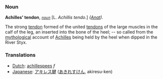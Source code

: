 === Noun ===

'''Achilles' tendon''', ''<code>[[noun (part of speech)|noun]]</code>'' [L. ''Achillis tendo''.] ''([[Anat (subject)|Anat]]).''

The strong [[tendon]] formed of the united [[tendons]] of the large muscles in the calf of the leg, an inserted into the bone of the heel; -- so called from the [[mythological]] account of [[Achilles]] being held by the heel when dipped in the River Styx.

=== Translations ===
*[[Dutch]]: [[achillespees]] ''f''
*[[Japanese]]: [[アキレス腱]] ([[あきれすけん]], akiresu-ken)